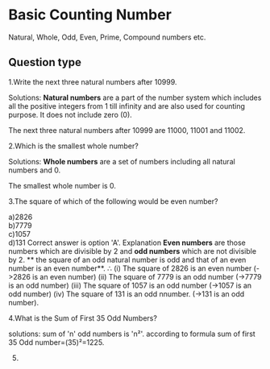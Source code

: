 # Basic Counting Number

Natural, Whole, Odd, Even, Prime, Compound numbers etc.

## Question type

1.Write the next three natural numbers after 10999.

Solutions:
**Natural numbers** are a part of the number system which includes all the positive integers from 1 till infinity and are also used for counting purpose. It does not include zero (0). 

The next three natural numbers after 10999 are 11000, 11001 and 11002.

2.Which is the smallest whole number?

Solutions:
**Whole numbers** are a set of numbers including all natural numbers and 0.

The smallest whole number is 0.

3.The square of which of the following would be even number?

a)2826                    
b)7779              
c)1057              
d)131
Correct answer is option 'A'.
Explanation 
**Even numbers** are those numbers which are divisible by 2 and **odd numbers** which are not divisible by 2.
** the square of an odd natural number is odd and that of an even number is an even number**.
∴   (i)  The square of 2826 is an even number
(->2826 is an even number)
(ii)   The square of 7779 is an odd number
(->7779 is an odd number)
(iii) The square of 1057 is an odd number
(->1057 is an odd number)
(iv)  The square of 131 is an odd nnumber.
(->131 is an odd number).

4.What is the Sum of First 35 Odd Numbers?

solutions:
sum of 'n' odd numbers is 'n²'.
according to formula
sum of first 35 Odd number=(35)²=1225.

5.
